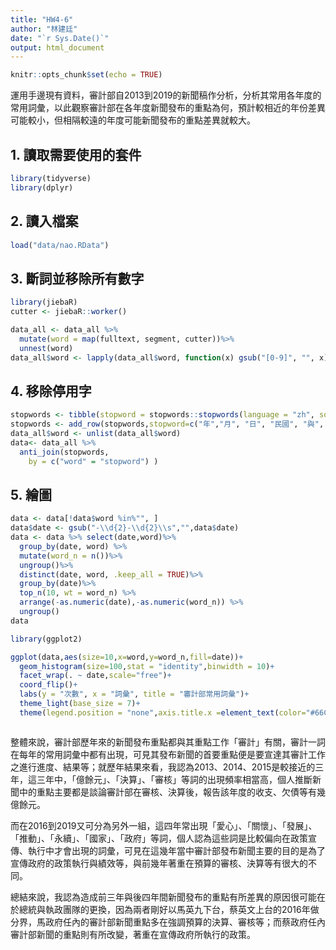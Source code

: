 ---
title: "HW4-6"
author: "林建廷"
date: "`r Sys.Date()`"
output: html_document
---

```{r setup, include=FALSE}
knitr::opts_chunk$set(echo = TRUE)
```

運用手邊現有資料，審計部自2013到2019的新聞稿作分析，分析其常用各年度的常用詞彙，以此觀察審計部在各年度新聞發布的重點為何，預計較相近的年份差異可能較小，但相隔較遠的年度可能新聞發布的重點差異就較大。


## 1. 讀取需要使用的套件

```{r packages, message=FALSE}
library(tidyverse)
library(dplyr)
```

## 2. 讀入檔案

```{r data}
load("data/nao.RData") 
```

## 3. 斷詞並移除所有數字

```{r segment_rmnum}
library(jiebaR)
cutter <- jiebaR::worker()

data_all <- data_all %>%
  mutate(word = map(fulltext, segment, cutter))%>%
  unnest(word)
data_all$word <- lapply(data_all$word, function(x) gsub("[0-9]", "", x))


```

## 4. 移除停用字

```{r rm_stopwords}

stopwords <- tibble(stopword = stopwords::stopwords(language = "zh", source = "misc"))
stopwords <- add_row(stopwords,stopword=c("年","月", "日", "民國", "與", "於", "並", "為", "項"))
data_all$word <- unlist(data_all$word)
data<- data_all %>%
  anti_join(stopwords,
    by = c("word" = "stopword") )
```

## 5. 繪圖

```{r plot}
data <- data[!data$word %in%"", ]
data$date <- gsub("-\\d{2}-\\d{2}\\s","",data$date)
data <- data %>% select(date,word)%>%
  group_by(date, word) %>%
  mutate(word_n = n())%>%
  ungroup()%>%
  distinct(date, word, .keep_all = TRUE)%>%
  group_by(date)%>%
  top_n(10, wt = word_n) %>%
  arrange(-as.numeric(date),-as.numeric(word_n)) %>% 
  ungroup()
data

library(ggplot2)

ggplot(data,aes(size=10,x=word,y=word_n,fill=date))+
  geom_histogram(size=100,stat = "identity",binwidth = 10)+
  facet_wrap(. ~ date,scale="free")+
  coord_flip()+
  labs(y = "次數", x = "詞彙", title = "審計部常用詞彙")+
  theme_light(base_size = 7)+
  theme(legend.position = "none",axis.title.x =element_text(color="#66CC99",face="bold",size=15),axis.title.y =element_text(color="#66CC99",face="bold",size=15),plot.title=element_text(hjust = 0.5,face="bold",size=20,color = "#990033"))



```

整體來說，審計部歷年來的新聞發布重點都與其重點工作「審計」有關，審計一詞在每年的常用詞彙中都有出現，可見其發布新聞的首要重點便是要宣達其審計工作之進行進度、結果等；就歷年結果來看，我認為2013、2014、2015是較接近的三年，這三年中，「億餘元」、「決算」、「審核」等詞的出現頻率相當高，個人推斷新聞中的重點主要都是談論審計部在審核、決算後，報告該年度的收支、欠債等有幾億餘元。

而在2016到2019又可分為另外一組，這四年常出現「愛心」、「關懷」、「發展」、「推動」、「永續」、「國家」、「政府」等詞，個人認為這些詞是比較偏向在政策宣傳、執行中才會出現的詞彙，可見在這幾年當中審計部發布新聞主要的目的是為了宣傳政府的政策執行與績效等，與前幾年著重在預算的審核、決算等有很大的不同。

總結來說，我認為造成前三年與後四年間新聞發布的重點有所差異的原因很可能在於總統與執政團隊的更換，因為兩者剛好以馬英九下台，蔡英文上台的2016年做分界，馬政府任內的審計部新聞重點多在強調預算的決算、審核等；而蔡政府任內審計部新聞的重點則有所改變，著重在宣傳政府所執行的政策。